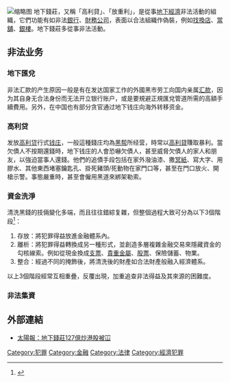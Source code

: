 {{Onesource|time=2018-01-10T10:59:45+00:00}}
[[File:Payday_loan_shop_window.jpg|缩略图]]
地下錢莊，又稱「高利貸」、「放重利」，是從事[[灰色经济|地下經濟]]非法活動的組織，它們功能有如非法[[銀行|銀行]]、[[財務公司|財務公司]]，表面以合法組織作偽裝，例如[[找換店|找換店]]、[[當舖|當舖]]、[[銀樓|銀樓]]。地下錢莊多從事非法活動。

== 非法业务 ==
=== 地下匯兌 ===
{{Main|地下匯兌}}
非法汇款的产生原因一般是有在发达国家工作的外國黑市劳工向国内亲属[[汇款|汇款]]，因为其自身无合法身份而无法开立银行账户，或是要規避正規匯兌管道所需的高額手續費用。另外，在中国也有部分贪官通过地下钱庄向海外转移资金。

=== 高利贷 ===
{{Main|高利贷}}
发放[[高利贷|高利贷]]行式[[钱庄|钱庄]]，一般這種錢庄均為[[黑帮|黑帮]]所经营，時常以[[高利貸|高利貸]]賺取暴利。當欠債人不按期還錢時，地下钱庄的人會恐嚇欠債人，甚至威脅欠債人的家人和朋友，以強迫當事人還錢。他們的追債手段包括在家外潑油漆、撒[[冥紙|冥紙]]、寫大字、用膠水、其他東西堵塞鑰匙孔、掛死豬頭/死動物在家門口等，甚至在門口放火、開槍示警。事態嚴重時，甚至會僱用黑道來綁架勒索。

=== 資金洗淨 ===
{{Main|洗黑錢}}
清洗黑錢的技倆變化多端，而且往往錯綜复雜，但整個過程大致可分為以下3個階段<ref>{{cite news  | language =  | author =  | coauthors =  | url =http://www.nd.gov.hk/pdf/moneylaundering/AML_chi_full_version.pdf  | title =打擊清洗黑錢及恐怖分子融資活動實用指南：會計師、地產代理、貴重金屬、寶石交易商和信託及公司服務供應商  | work =  | publisher =香港特別行政區保安局禁毒處  | pages =  | date =2009-06-01  | accessdate =  | archive-date =2020-04-11  | archive-url =https://web.archive.org/web/20200411231307/https://www.nd.gov.hk/pdf/moneylaundering/AML_chi_full_version.pdf  | dead-url =no  }}</ref>：
# 存放：將犯罪得益放進金融體系內。
# 離析：將犯罪得益轉換成另一種形式，並創造多層複雜金融交易來隱藏資金的勾核線索。例如從現金換成[[支票|支票]]、[[貴重金屬|貴重金屬]]、[[股票|股票]]、保險儲蓄、物業。
# 整合：經過不同的掩飾後，將清洗後的財產如合法財產般融入經濟體系。

以上3個階段經常互相重疊，反覆出現，加重追查非法得益及其來源的困難度。

=== 非法集資 ===
{{Main|非法集資}}

== 外部連結 ==
* [http://the-sun.on.cc/cnt/news/20100512/00407_015.html 太陽報：地下錢莊127億炒港股被冚]{{Wayback|url=http://the-sun.on.cc/cnt/news/20100512/00407_015.html |date=20120728002335 }}

[[Category:犯罪|Category:犯罪]]
[[Category:金融|Category:金融]]
[[Category:法律|Category:法律]]
[[Category:經濟犯罪|Category:經濟犯罪]]